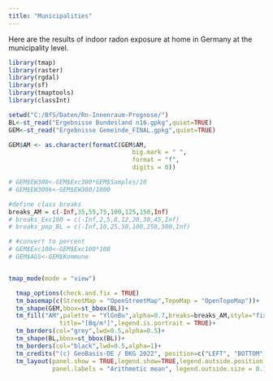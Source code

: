 ```yaml
---
title: "Municipalities"
---
```


Here are the results of indoor radon exposure at home in Germany at the municipality level. 


```r
library(tmap)
library(raster)
library(rgdal)
library(sf)
library(tmaptools)
library(classInt)

setwd("C:/BfS/Daten/Rn-Innenraum-Prognose/")
BL<-st_read("Ergebnisse Bundesland n16.gpkg",quiet=TRUE)
GEM<-st_read("Ergebnisse Gemeinde_FINAL.gpkg",quiet=TRUE)

GEM$AM <- as.character(formatC(GEM$AM,
                                  big.mark = " ", 
                                  format = "f", 
                                  digits = 0))

# GEM$EW300<-GEM$Exc300*GEM$Samples/10
# GEM$EW300k<-GEM$EW300/1000

#define class breaks
breaks_AM = c(-Inf,35,55,75,100,125,150,Inf)
# breaks_Exc100 = c(-Inf,2,5,8,12,20,30,45,Inf)
# breaks_pop_BL = c(-Inf,10,25,50,100,250,500,Inf)

# #convert to percent
# GEM$Exc100<-GEM$Exc100*100
# GEM$AGS<-GEM$Kommune


tmap_mode(mode = "view")

  tmap_options(check.and.fix = TRUE)
  tm_basemap(c(StreetMap = "OpenStreetMap",TopoMap = "OpenTopoMap"))+
  tm_shape(GEM,bbox=st_bbox(BL))+
  tm_fill("AM",palette = "YlGnBu",alpha=0.7,breaks=breaks_AM,style="fixed",
              title="[Bq/m³]",legend.is.portrait = TRUE)+
  tm_borders(col="grey",lwd=0.5,alpha=0.5)+
  tm_shape(BL,bbox=st_bbox(BL))+
  tm_borders(col="black",lwd=0.5,alpha=1)+
  tm_credits("(c) GeoBasis-DE / BKG 2022", position=c("LEFT", "BOTTOM"))+
  tm_layout(panel.show = TRUE,legend.show=TRUE,legend.outside.position = "right",legend.outside = TRUE,
            panel.labels = "Arithmetic mean", legend.outside.size = 0.1,panel.label.size = 1)

```

